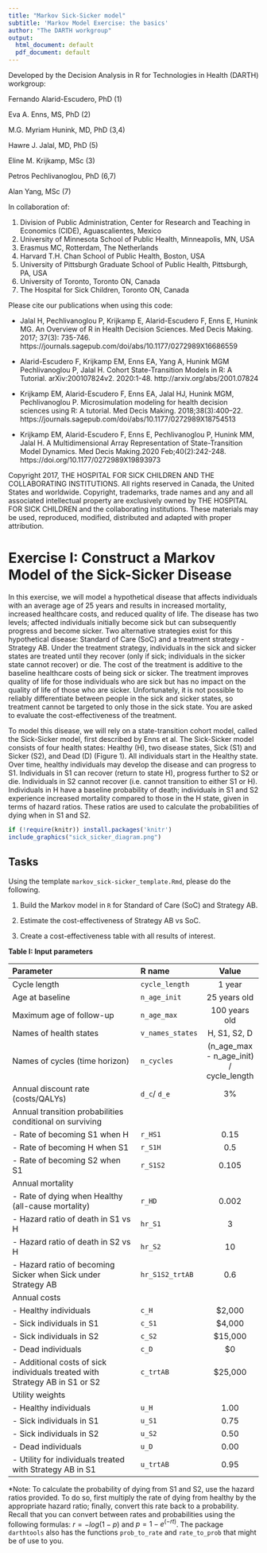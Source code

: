 ---
title: "Markov Sick-Sicker model"
subtitle: 'Markov Model Exercise: the basics'
author: "The DARTH workgroup"
output:
  html_document: default
  pdf_document: default
---

Developed by the Decision Analysis in R for Technologies in Health (DARTH) workgroup:

Fernando Alarid-Escudero, PhD (1) 

Eva A. Enns, MS, PhD (2)	

M.G. Myriam Hunink, MD, PhD (3,4)

Hawre J. Jalal, MD, PhD (5) 

Eline M. Krijkamp, MSc (3)	

Petros Pechlivanoglou, PhD (6,7)

Alan Yang, MSc (7)

In collaboration of: 		

1. Division of Public Administration, Center for Research and Teaching in 
   Economics (CIDE), Aguascalientes, Mexico
2. University of Minnesota School of Public Health, Minneapolis, MN, USA
3. Erasmus MC, Rotterdam, The Netherlands
4. Harvard T.H. Chan School of Public Health, Boston, USA
5. University of Pittsburgh Graduate School of Public Health, Pittsburgh, PA, USA
6. University of Toronto, Toronto ON, Canada
7. The Hospital for Sick Children, Toronto ON, Canada

Please cite our publications when using this code:
 
- Jalal H, Pechlivanoglou P, Krijkamp E, Alarid-Escudero F, Enns E, Hunink MG. 
An Overview of R in Health Decision Sciences. Med Decis Making. 2017; 37(3): 735-746. 
https://journals.sagepub.com/doi/abs/10.1177/0272989X16686559

- Alarid-Escudero F, Krijkamp EM, Enns EA, Yang A, Hunink MGM Pechlivanoglou P,
Jalal H. Cohort State-Transition Models in R: A Tutorial. arXiv:200107824v2. 
2020:1-48. http://arxiv.org/abs/2001.07824

- Krijkamp EM, Alarid-Escudero F, Enns EA, Jalal HJ, Hunink MGM, Pechlivanoglou P. 
Microsimulation modeling for health decision sciences using R: A tutorial. 
Med Decis Making. 2018;38(3):400–22. 
https://journals.sagepub.com/doi/abs/10.1177/0272989X18754513
 
- Krijkamp EM, Alarid-Escudero F, Enns E, Pechlivanoglou P, Hunink MM, Jalal H. 
A Multidimensional Array Representation of State-Transition Model Dynamics.
Med Decis Making.2020 Feb;40(2):242-248. https://doi.org/10.1177/0272989X19893973

Copyright 2017, THE HOSPITAL FOR SICK CHILDREN AND THE COLLABORATING INSTITUTIONS. 
All rights reserved in Canada, the United States and worldwide. Copyright, 
trademarks, trade names and any and all associated intellectual property are 
exclusively owned by THE HOSPITAL FOR SICK CHILDREN and the collaborating 
institutions. These materials may be used, reproduced, modified, distributed 
and adapted with proper attribution.

# Exercise I: Construct a Markov Model of the Sick-Sicker Disease

In this exercise, we will model a hypothetical disease that affects individuals with an average age of 25 years and results in increased mortality, increased healthcare costs, and reduced quality of life. The disease has two levels; affected individuals initially become sick but can subsequently progress and become sicker. Two alternative strategies exist for this hypothetical disease: Standard of Care (SoC) and a treatment strategy - Strategy AB. Under the treatment strategy, individuals in the sick and sicker states are treated until they recover (only if sick; individuals in the sicker state cannot recover) or die. The cost of the treatment is additive to the baseline healthcare costs of being sick or sicker. The treatment improves quality of life for those individuals who are sick but has no impact on the quality of life of those who are sicker. Unfortunately, it is not possible to reliably differentiate between people in the sick and sicker states, so treatment cannot be targeted to only those in the sick state. You are asked to evaluate the cost-effectiveness of the treatment.

To model this disease, we will rely on a state-transition cohort model, called the Sick-Sicker model, first described by Enns et al. The Sick-Sicker model consists of four health states: Healthy (H), two disease states, Sick (S1) and Sicker (S2), and Dead (D) (Figure 1). All individuals start in the Healthy state. Over time, healthy individuals may develop the disease and can progress to S1. Individuals in S1 can recover (return to state H), progress further to S2 or die. Individuals in S2 cannot recover (i.e. cannot transition to either S1 or H). Individuals in H have a baseline probability of death; individuals in S1 and S2 experience increased mortality compared to those in the H state, given in terms of hazard ratios. These ratios are used to calculate the probabilities of dying when in S1 and S2. 

```{r, echo = F, warning = F, message = F, out.width = '100%', fig.cap = 'Schematic representation of the Sick-Sicker model', fig.align = 'center'}
if (!require(knitr)) install.packages('knitr')
include_graphics("sick_sicker_diagram.png")
```

## Tasks

Using the template `markov_sick-sicker_template.Rmd`, please do the following. 

1.	Build the Markov model in `R` for Standard of Care (SoC) and Strategy AB.

2.	Estimate the cost-effectiveness of Strategy AB vs SoC.

3.	Create a cost-effectiveness table with all results of interest.

**Table I: Input parameters**

|           **Parameter**            |  **R name** |   **Value**   |
|:-----------------------------------|:------------|:-------------:|
| Cycle length                       | `cycle_length`          | 1  year           |
| Age at baseline                    | `n_age_init`            | 25 years old      |
| Maximum age of follow-up           | `n_age_max`             | 100 years old     |
| Names of health states             | `v_names_states`        | H, S1, S2, D      |
| Names of cycles (time horizon)     | `n_cycles`              | (n_age_max - n_age_init) / cycle_length |
| Annual discount rate (costs/QALYs) | `d_c`/ `d_e`       | 3%                      |
| Annual transition probabilities conditional on surviving   |     |                |
| - Rate of becoming S1 when H               | `r_HS1`     |  0.15          |
| - Rate of becoming H when S1               | `r_S1H`     |  0.5           |
| - Rate of becoming S2 when S1                | `r_S1S2`    |  0.105         |
| Annual mortality                                   |             |                |
| - Rate of dying when Healthy (all-cause mortality) | `r_HD`      |  0.002         |
| - Hazard ratio of death in S1 vs H | `hr_S1`       |  3          |
| - Hazard ratio of death in S2 vs H | `hr_S2`       |  10         |
| - Hazard ratio of becoming Sicker when Sick under Strategy AB  | `hr_S1S2_trtAB`       |  0.6         |
| Annual costs                       |             |               |
| - Healthy individuals              | `c_H`       |  $2,000       |
| - Sick individuals in S1           | `c_S1`      |  $4,000       |
| - Sick individuals in S2           | `c_S2`      |  $15,000      |
| - Dead individuals                 | `c_D`       |  $0           |
| - Additional costs of sick individuals treated with Strategy AB in S1 or S2       | `c_trtAB` | $25,000 |
| Utility weights                    |             |               |
| - Healthy individuals              | `u_H`       |  1.00         |
| - Sick individuals in S1           | `u_S1`      |  0.75         |
| - Sick individuals in S2           | `u_S2`      |  0.50         |
| - Dead individuals                 | `u_D`       |  0.00         |
| - Utility for individuals treated with Strategy AB in S1 | `u_trtAB` |  0.95        |

*Note: To calculate the probability of dying from S1 and S2, use the hazard ratios provided. To do so, first multiply the rate of dying from healthy by the appropriate hazard ratio; finally, convert this rate back to a probability. Recall that you can convert between rates and probabilities using the following formulas: $r = -log(1-p)$ and $p = 1-e^{(-rt)}$. The package `darthtools` also has the functions `prob_to_rate` and `rate_to_prob` that might be of use to you.
